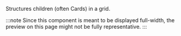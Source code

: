 
Structures children (often Cards) in a grid.

:::note
Since this component is meant to be displayed full-width, the preview on this page might not be fully representative.
:::

<DecorativeField structure="grid" />
